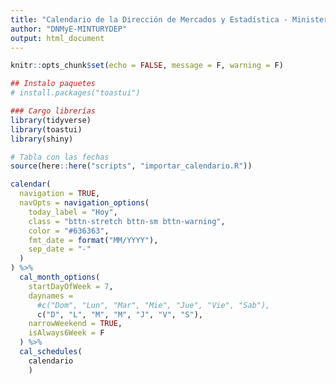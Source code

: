```yaml
---
title: "Calendario de la Dirección de Mercados y Estadística - Ministerio de Turismo y Deportes de la Nación"
author: "DNMyE-MINTURYDEP"
output: html_document
---
```


```r
knitr::opts_chunk$set(echo = FALSE, message = F, warning = F)
```

```r
## Instalo paquetes
# install.packages("toastui")

### Cargo librerías
library(tidyverse)
library(toastui)
library(shiny)

# Tabla con las fechas
source(here::here("scripts", "importar_calendario.R"))
```


```r

calendar(
  navigation = TRUE,
  navOpts = navigation_options(
    today_label = "Hoy",
    class = "bttn-stretch bttn-sm bttn-warning",
    color = "#636363", 
    fmt_date = format("MM/YYYY"),
    sep_date = "-"
  )
) %>%
  cal_month_options(
    startDayOfWeek = 7,
    daynames = 
      #c("Dom", "Lun", "Mar", "Mie", "Jue", "Vie", "Sab"),
      c("D", "L", "M", "M", "J", "V", "S"),
    narrowWeekend = TRUE,
    isAlways6Week = F
  ) %>% 
  cal_schedules(
    calendario
    )

```

